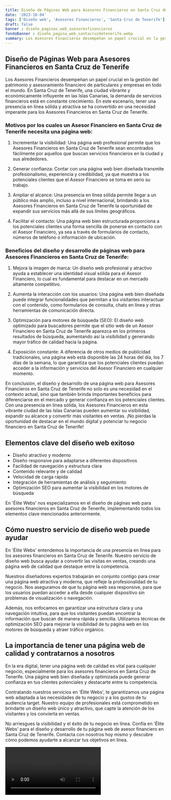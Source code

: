 ```yaml
---
title: Diseño de Páginas Web para Asesores Financieros en Santa Cruz de Tenerife
date: '2023-10-04'
tags: ['Diseño web', 'Asesores Financieros', 'Santa Cruz de Tenerife']
draft: false
banner : diseño_paginas_web_asesoresfinancieros
fondoBanner : diseño_pagina_web_santacruzdetenerife.webp
summary: Los Asesores Financieros desempeñan un papel crucial en la gestión del patrimonio y asesoramiento financiero de particulares y empresas en todo el mundo. En Santa Cruz de Tenerife, una ciudad vibrante y económicamente influyente en las Islas Canarias, la demanda de servicios financieros está en constante crecimiento. En este escenario, tener una presencia en línea sólida y atractiva se ha convertido en una necesidad imperante para los Asesores Financieros en Santa Cruz de Tenerife.
---
```


## Diseño de Páginas Web para Asesores Financieros en Santa Cruz de Tenerife

Los Asesores Financieros desempeñan un papel crucial en la gestión del patrimonio y asesoramiento financiero de particulares y empresas en todo el mundo. En Santa Cruz de Tenerife, una ciudad vibrante y económicamente influyente en las Islas Canarias, la demanda de servicios financieros está en constante crecimiento. En este escenario, tener una presencia en línea sólida y atractiva se ha convertido en una necesidad imperante para los Asesores Financieros en Santa Cruz de Tenerife.

### Motivos por los cuales un Asesor Financiero en Santa Cruz de Tenerife necesita una página web:

1. Incrementar la visibilidad: Una página web profesional permite que los Asesores Financieros en Santa Cruz de Tenerife sean encontrados fácilmente por aquellos que buscan servicios financieros en la ciudad y sus alrededores.

2. Generar confianza: Contar con una página web bien diseñada transmite profesionalismo, experiencia y credibilidad, ya que muestra a los potenciales clientes que el Asesor Financiero se toma en serio su trabajo.

3. Ampliar el alcance: Una presencia en línea sólida permite llegar a un público más amplio, incluso a nivel internacional, brindando a los Asesores Financieros en Santa Cruz de Tenerife la oportunidad de expandir sus servicios más allá de sus límites geográficos.

4. Facilitar el contacto: Una página web bien estructurada proporciona a los potenciales clientes una forma sencilla de ponerse en contacto con el Asesor Financiero, ya sea a través de formularios de contacto, números de teléfono o información de ubicación.

### Beneficios del diseño y desarrollo de páginas web para Asesores Financieros en Santa Cruz de Tenerife:

1. Mejora la imagen de marca: Un diseño web profesional y atractivo ayuda a establecer una identidad visual sólida para el Asesor Financiero, lo cual es fundamental para destacar en un mercado altamente competitivo.

2. Aumenta la interacción con los usuarios: Una página web bien diseñada puede integrar funcionalidades que permitan a los visitantes interactuar con el contenido, como formularios de consulta, chats en línea y otras herramientas de comunicación directa.

3. Optimización para motores de búsqueda (SEO): El diseño web optimizado para buscadores permite que el sitio web de un Asesor Financiero en Santa Cruz de Tenerife aparezca en los primeros resultados de búsqueda, aumentando así la visibilidad y generando mayor tráfico de calidad hacia la página.

4. Exposición constante: A diferencia de otros medios de publicidad tradicionales, una página web está disponible las 24 horas del día, los 7 días de la semana, lo que garantiza que los potenciales clientes puedan acceder a la información y servicios del Asesor Financiero en cualquier momento.

En conclusión, el diseño y desarrollo de una página web para Asesores Financieros en Santa Cruz de Tenerife no solo es una necesidad en el contexto actual, sino que también brinda importantes beneficios para diferenciarse en el mercado y generar confianza en los potenciales clientes. Con una presencia en línea sólida, los Asesores Financieros en esta vibrante ciudad de las Islas Canarias pueden aumentar su visibilidad, expandir su alcance y convertir más visitantes en ventas. ¡No pierdas la oportunidad de destacar en el mundo digital y potenciar tu negocio financiero en Santa Cruz de Tenerife!

<GifSeo />

<Cta />

## Elementos clave del diseño web exitoso

- Diseño atractivo y moderno
- Diseño responsive para adaptarse a diferentes dispositivos
- Facilidad de navegación y estructura clara
- Contenido relevante y de calidad
- Velocidad de carga rápida
- Integración de herramientas de análisis y seguimiento
- Optimización SEO para aumentar la visibilidad en los motores de búsqueda

En 'Élite Webs' nos especializamos en el diseño de páginas web para asesores financieros en Santa Cruz de Tenerife, implementando todos los elementos clave mencionados anteriormente.

## Cómo nuestro servicio de diseño web puede ayudar

En 'Élite Webs' entendemos la importancia de una presencia en línea para los asesores financieros en Santa Cruz de Tenerife. Nuestro servicio de diseño web busca ayudar a convertir las visitas en ventas, creando una página web de calidad que destaque entre la competencia.

Nuestros diseñadores expertos trabajarán en conjunto contigo para crear una página web atractiva y moderna, que refleje la profesionalidad de tu negocio. Nos aseguramos de que tu página web sea responsive, para que los usuarios puedan acceder a ella desde cualquier dispositivo sin problemas de visualización o navegación.

Además, nos enfocamos en garantizar una estructura clara y una navegación intuitiva, para que los visitantes puedan encontrar la información que buscan de manera rápida y sencilla. Utilizamos técnicas de optimización SEO para mejorar la visibilidad de tu página web en los motores de búsqueda y atraer tráfico orgánico.

## La importancia de tener una página web de calidad y contratarnos a nosotros

En la era digital, tener una página web de calidad es vital para cualquier negocio, especialmente para los asesores financieros en Santa Cruz de Tenerife. Una página web bien diseñada y optimizada puede generar confianza en tus clientes potenciales y destacarte entre tu competencia.

Contratando nuestros servicios en 'Élite Webs', te garantizamos una página web adaptada a las necesidades de tu negocio y a los gustos de tu audiencia target. Nuestro equipo de profesionales está comprometido en brindarte un diseño web único y atractivo, que capte la atención de los visitantes y los convierta en ventas.

No arriesgues la visibilidad y el éxito de tu negocio en línea. Confía en 'Élite Webs' para el diseño y desarrollo de tu página web de asesor financiero en Santa Cruz de Tenerife. Contacta con nosotros hoy mismo y descubre cómo podemos ayudarte a alcanzar tus objetivos en línea.

<Video />

<CtaBot job='Asesores Financieros' city='Santa Cruz de Tenerife'/>

<Gmaps query='Santa Cruz de Tenerife+españa+maps' />